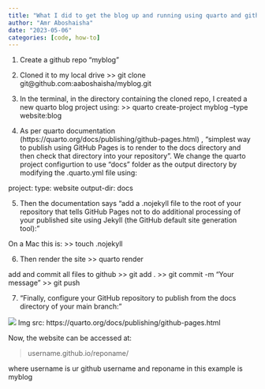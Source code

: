 ```yaml
---
title: "What I did to get the blog up and running using quarto and github pages? "
author: "Amr Aboshaisha"
date: "2023-05-06"
categories: [code, how-to]
---
```


1. Create a github repo “myblog” 
2. Cloned it to my local drive 
>> git clone git@github.com:aaboshaisha/myblog.git

3. In the terminal, in the directory containing the cloned repo, I created a new quarto blog project using:
>> quarto create-project myblog --type website:blog

4. As per quarto documentation (https://quarto.org/docs/publishing/github-pages.html) , “simplest way to publish using GitHub Pages is to render to the docs directory and then check that directory into your repository”. We change the quarto project configurtion to use “docs” folder as the output directory by modifying the .quarto.yml file using: 

project:
  type: website
    output-dir: docs


5. Then the documentation says “add a .nojekyll file to the root of your repository that tells GitHub Pages not to do additional processing of your published site using Jekyll (the GitHub default site generation tool):” 

On a Mac this is:
>> touch .nojekyll

6. Then render the site
>> quarto render

add and commit all files to github
>> git add .
>> git commit -m “Your message”
>> git push

7. “Finally, configure your GitHub repository to publish from the docs directory of your main branch:”

![](gh-pages-docs-dir.png)
Img src: https://quarto.org/docs/publishing/github-pages.html

Now, the website can be accessed at:

> username.github.io/reponame/

where username is ur github username and reponame in this example is myblog
